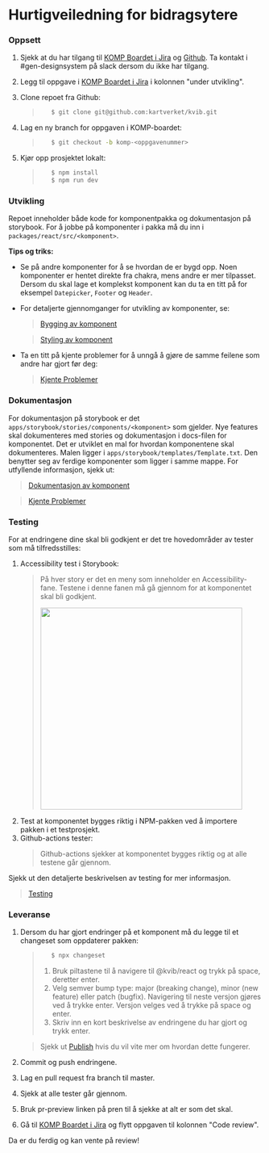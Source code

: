 
<Meta title="Bidra/Som utvikler/Hurtigveiledning" />

# Hurtigveiledning for bidragsytere

### Oppsett

1. Sjekk at du har tilgang til [KOMP Boardet i Jira](https://kartverket.atlassian.net/jira/software/projects/KOMP/boards/80) og [Github](https://github.com/kartverket/kvib). Ta kontakt i #gen-designsystem på slack dersom du ikke har tilgang.
2. Legg til oppgave i [KOMP Boardet i Jira](https://kartverket.atlassian.net/jira/software/projects/KOMP/boards/80) i kolonnen "under utvikling".
3. Clone repoet fra Github:

   > ```zsh
   >    $ git clone git@github.com:kartverket/kvib.git
   > ```

4. Lag en ny branch for oppgaven i KOMP-boardet:

   > ```zsh
   >    $ git checkout -b komp-<oppgavenummer>
   > ```

5. Kjør opp prosjektet lokalt:
   > ```zsh
   >    $ npm install
   >    $ npm run dev
   > ```

### Utvikling

Repoet inneholder både kode for komponentpakka og dokumentasjon på storybook. For å jobbe på komponenter i pakka må du inn i `packages/react/src/<komponent>`.

**Tips og triks:**

- Se på andre komponenter for å se hvordan de er bygd opp. Noen komponenter er hentet direkte fra chakra, mens andre er mer tilpasset. Dersom du skal lage et komplekst komponent kan du ta en titt på for eksempel `Datepicker`, `Footer` og `Header`.
- For detaljerte gjennomganger for utvikling av komponenter, se:

  > [Bygging av komponent](/docs/for-utviklere-bidra-med-kode-bygge--docs)

  > [Styling av komponent](/docs/for-utviklere-bidra-med-kode-style--docs)

- Ta en titt på kjente problemer for å unngå å gjøre de samme feilene som andre har gjort før deg:

  > [Kjente Problemer](/docs/for-utviklere-bidra-med-kode-kjente-problemer--docs)

### Dokumentasjon

For dokumentasjon på storybook er det `apps/storybook/stories/components/<komponent>` som gjelder.
Nye features skal dokumenteres med stories og dokumentasjon i docs-filen for komponentet. Det er utviklet en mal for hvordan komponentene skal dokumenteres. Malen ligger
i `apps/storybook/templates/Template.txt`. Den benytter seg av ferdige komponenter som ligger i samme mappe. For utfyllende informasjon, sjekk ut:

> [Dokumentasjon av komponent](/docs/for-utviklere-bidra-med-kode-dokumentere--docs)

> [Kjente Problemer](/docs/for-utviklere-bidra-med-kode-kjente-problemer--docs)

### Testing

For at endringene dine skal bli godkjent er det tre hovedområder av tester som må tilfredsstilles:

1. Accessibility test i Storybook:
   > På hver story er det en meny som inneholder en Accessibility-fane. Testene i denne fanen må gå gjennom for at komponentet skal bli godkjent.
   >
   > <Image src="assets/tabsNavBarStory.png" width="400px" />
2. Test at komponentet bygges riktig i NPM-pakken ved å importere pakken i et testprosjekt.
3. Github-actions tester:
   > Github-actions sjekker at komponentet bygges riktig og at alle testene går gjennom.

Sjekk ut den detaljerte beskrivelsen av testing for mer informasjon.

> [Testing](/docs/for-utviklere-bidra-med-kode-teste--docs)

### Leveranse

1. Dersom du har gjort endringer på et komponent må du legge til et changeset som oppdaterer pakken:

   > ```zsh
   >    $ npx changeset
   > ```
   >
   > 1. Bruk piltastene til å navigere til @kvib/react og trykk på space, deretter enter.
   > 2. Velg semver bump type: major (breaking change), minor (new feature) eller patch (bugfix). Navigering til neste versjon gjøres ved å trykke enter. Versjon velges ved å trykke på space og enter.
   > 3. Skriv inn en kort beskrivelse av endringene du har gjort og trykk enter.

   > Sjekk ut [Publish](/docs/for-utviklere-bidra-med-kode-publish--docs) hvis du vil vite mer om hvordan dette fungerer.

2. Commit og push endringene.
3. Lag en pull request fra branch til master.
4. Sjekk at alle tester går gjennom.
5. Bruk pr-preview linken på pren til å sjekke at alt er som det skal.
6. Gå til [KOMP Boardet i Jira](https://kartverket.atlassian.net/jira/software/projects/KOMP/boards/80) og flytt oppgaven til kolonnen "Code review".

Da er du ferdig og kan vente på review!
